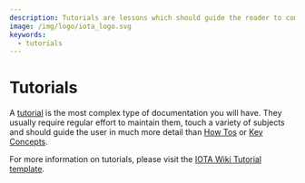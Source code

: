```yaml
---
description: Tutorials are lessons which should guide the reader to complete a concrete project.
image: /img/logo/iota_logo.svg
keywords:
  - tutorials
---
```


# Tutorials

A [tutorial](https://diataxis.fr/tutorials/) is the most complex type of documentation you will have. They usually
require regular effort to maintain them, touch a variety of subjects and should guide the user in much more detail than
[How Tos](../how_tos/README.mdx) or [Key Concepts](../key_concepts/README.md).

For more information on tutorials, please visit the [IOTA Wiki Tutorial template](https://github.com/iota-wiki/tutorial-template).
